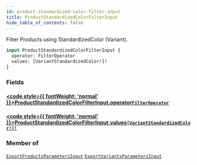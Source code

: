 ```yaml
---
id: product-standardized-color-filter-input
title: ProductStandardizedColorFilterInput
hide_table_of_contents: false
---
```








Filter Products using StandardizedColor (Variant).

```graphql
input ProductStandardizedColorFilterInput {
  operator: FilterOperator
  values: [VariantStandardizedColor!]!
}
```


### Fields

#### [<code style={{ fontWeight: 'normal' }}>ProductStandardizedColorFilterInput.<b>operator</b></code>](#)<Bullet />[`FilterOperator`](/demand/api/graphql-admin/reference/enums/filter-operator) <Badge class="secondary" text="enum"/>
> 
> 

#### [<code style={{ fontWeight: 'normal' }}>ProductStandardizedColorFilterInput.<b>values</b></code>](#)<Bullet />[`[VariantStandardizedColor!]!`](/demand/api/graphql-admin/reference/enums/variant-standardized-color) <Badge class="secondary" text="non-null"/> <Badge class="secondary" text="enum"/>
> 
> 



### Member of

[`ExportProductsParametersInput`](/demand/api/graphql-admin/reference/inputs/export-products-parameters-input)  <Badge class="secondary" text="input"/><Bullet />[`ExportVariantsParametersInput`](/demand/api/graphql-admin/reference/inputs/export-variants-parameters-input)  <Badge class="secondary" text="input"/>




